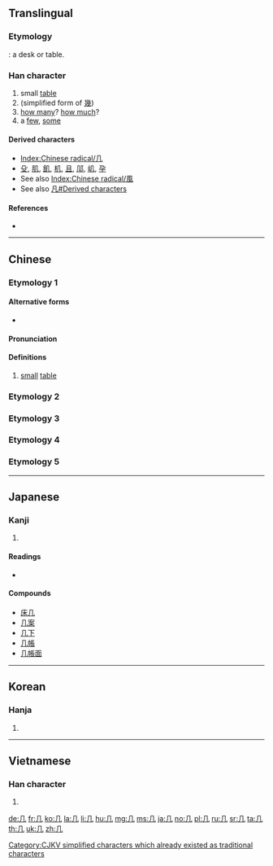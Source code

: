 <!--{{also|幾}} (different character in Japan)-->
{{also|凡|凢|儿|幾}}
==Translingual==
{{stroke order|type=animate}}

===Etymology===
{{Han etyl}}
{{liushu|p}}: a desk or table.

===Han character===
{{Han char|rn=16|rad=几|as=00|sn=2|four=77210|canj=HN}}

# small [[table]]
# (simplified form of [[幾]])
# [[how many]]? [[how much]]?
# a [[few]], [[some]]

====Derived characters====
* [[Index:Chinese radical/几]]
* [[殳]], [[肌]], [[飢]], [[机]], [[且]], [[䢳]], [[㞦]], [[孕]]
* See also [[Index:Chinese radical/風]]
* See also [[凡#Derived characters]]

====References====
* {{Han ref|kx=0133.570|dkj=01737|dj=0299.080|hdz=10275.190|uh=51E0|ud=20960|bh=A44C|bd=42060}}

----

==Chinese==

===Etymology 1===
{{zh-forms}}

====Alternative forms====
* {{zh-l|𠀃}}

====Pronunciation====
{{zh-pron
|m=jī
|ma=y
|c=gei1
|mn=kí
|w=2qi
|mc=y
|oc=y
|cat=n
}}

====Definitions====
{{zh-hanzi}}

# [[small]] [[table]]
#: {{zh-l|茶几|chájī|tea table}}

===Etymology 2===
{{zh-see|幾}}

===Etymology 3===
{{zh-see|人|v}}

===Etymology 4===
{{zh-see|明|v}}

===Etymology 5===
{{zh-see|𠘧|v}}

----

==Japanese==

===Kanji===
{{ja-kanji|grade=|rs=几00}}

# {{defn|lang=ja|sort=几00}}

====Readings====
* {{ja-readings|on=[[き]] (ki)|kun=[[つくえ]] (tsukue)}}

====Compounds====
* [[床几]]
* [[几案]]
* [[几下]]
* [[几帳]]
* [[几帳面]]

----

==Korean==

===Hanja===
{{ko-hanja|hangeul=궤|rv=gwe|mr=kwe}}

# {{defn|lang=ko|sort=几00}}

----

==Vietnamese==

===Han character===
{{vi-hantu|[[kỉ]]|rs=几00}}

# {{defn|lang=vi|sort=几00}}

[[Category:CJKV radicals| ]]
[[Category:CJKV simplified characters which already existed as traditional characters]]

[[de:几]]
[[fr:几]]
[[ko:几]]
[[la:几]]
[[li:几]]
[[hu:几]]
[[mg:几]]
[[ms:几]]
[[ja:几]]
[[no:几]]
[[pl:几]]
[[ru:几]]
[[sr:几]]
[[ta:几]]
[[th:几]]
[[uk:几]]
[[zh:几]]